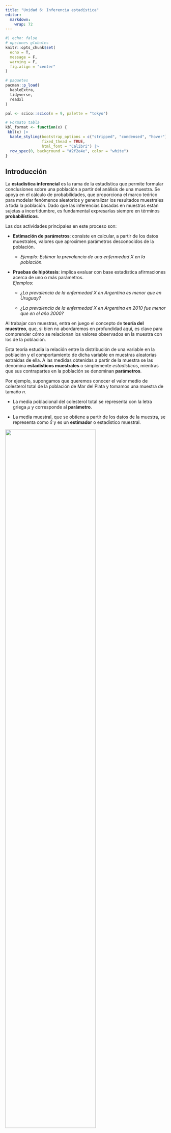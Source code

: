 ```yaml
---
title: "Unidad 6: Inferencia estadística"
editor: 
  markdown: 
    wrap: 72
---
```


```r
#| echo: false
# opciones globales
knitr::opts_chunk$set(
  echo = T,
  message = F,
  warning = F,
  fig.align = "center"
)

# paquetes
pacman::p_load(
  kableExtra,
  tidyverse,
  readxl
)

pal <- scico::scico(n = 9, palette = "tokyo")

# Formato tabla
kbl_format <- function(x) {
 kbl(x) |> 
  kable_styling(bootstrap_options = c("stripped", "condensed", "hover"),
                fixed_thead = TRUE,
                html_font = "Calibri") |>
  row_spec(0, background = "#2f2e4e", color = "white")
}
```

## Introducción

La **estadística inferencial** es la rama de la estadística que permite formular conclusiones sobre una población a partir del análisis de una muestra. Se apoya en el cálculo de probabilidades, que proporciona el marco teórico para modelar fenómenos aleatorios y generalizar los resultados muestrales a toda la población. Dado que las inferencias basadas en muestras están sujetas a incertidumbre, es fundamental expresarlas siempre en términos **probabilísticos**.

Las dos actividades principales en este proceso son:

-   **Estimación de parámetros**: consiste en calcular, a partir de los datos muestrales, valores que aproximen parámetros desconocidos de la población.

    -   *Ejemplo: Estimar la prevalencia de una enfermedad X en la población.*

-   **Pruebas de hipótesis**: implica evaluar con base estadística afirmaciones acerca de uno o más parámetros.\
    *Ejemplos:*

    -   *¿La prevalencia de la enfermedad X en Argentina es menor que en Uruguay?*

    -   *¿La prevalencia de la enfermedad X en Argentina en 2010 fue menor que en el año 2000?*

Al trabajar con muestras, entra en juego el concepto de **teoría del muestreo**, que, si bien no abordaremos en profundidad aquí, es clave para comprender cómo se relacionan los valores observados en la muestra con los de la población.

Esta teoría estudia la relación entre la distribución de una variable en la población y el comportamiento de dicha variable en muestras aleatorias extraídas de ella. A las medidas obtenidas a partir de la muestra se las denomina **estadísticos muestrales** o simplemente *estadísticos*, mientras que sus contrapartes en la población se denominan **parámetros**.

Por ejemplo, supongamos que queremos conocer el valor medio de colesterol total de la población de Mar del Plata y tomamos una muestra de tamaño $n$.

-   La media poblacional del colesterol total se representa con la letra griega $\mu$ y corresponde al **parámetro**.

-   La media muestral, que se obtiene a partir de los datos de la muestra, se representa como $\bar{x}$ y es un **estimador** o estadístico muestral. 

![](images/06/poblacion_muestra.svg){fig-align="center" width=75%}

La **distribución muestral de un estadístico** es la distribución de todos los valores posibles que ese estadístico puede tomar al calcularse en muestras aleatorias del mismo tamaño extraídas de una misma población. Este concepto es central en la inferencia estadística, ya que permite cuantificar la incertidumbre asociada a las estimaciones.

Como construir una distribución muestral puede resultar muy laborioso cuando la población es grande, y directamente imposible si es infinita, se suelen utilizar aproximaciones basadas en la toma de un gran número de muestras aleatorias del mismo tamaño.

## Intervalos de Confianza (IC)

Una forma eficaz de abordar la inferencia estadística es a través de los **intervalos de confianza (IC)**, ya que, aunque son procedimientos inferenciales, están estrechamente vinculados con la estadística descriptiva.

Supongamos que queremos estimar la **media de colesterol** de la población de Mar del Plata. Sería inviable medir el colesterol de cada habitante, por lo que optamos por tomar una muestra de, por ejemplo, 100, 200 o 300 individuos (más adelante veremos cómo determinar el tamaño adecuado de la muestra). Debemos recordar que diferentes muestras producirán en general medias diferentes. Existe, por tanto, un grado de incertidumbre asociado. Si hiciéramos una estimación puntual, obtendríamos un solo valor, pero sin información sobre su variabilidad. No sabríamos qué tan cerca o lejos está nuestra estimación ($\bar{x}$) de la verdadera media poblacional ($\mu$).

El **intervalo de confianza** proporciona un rango de valores dentro del cual se espera que se encuentre el valor verdadero del parámetro poblacional, con un cierto nivel de confianza. A diferencia de la estimación puntual que proporciona un único valor numérico, el intervalo consta de dos valores entre los cuales se supone está contenido el parámetro estimado. Entonces, el intervalo de confianza puede expresarse como:

$$ IC = estimador~puntual \pm (coeficiente~de~confiabilidad) * (error~ estandar) $$

donde:

-   **Estimador puntual**:

    -   Para la media poblacional ($\mu$), se toma la media muestral($\bar{x}$).

    -   Para una proporción de la población ($p$), se toma la proporción muestral ($\hat{p}$).

-   **Coeficiente de confiabilidad:** Se relaciona con el nivel de confianza deseado (por ejemplo, 90%, 95% o 99%), y se expresa como $1 - \alpha$, es decir la probabilidad de que el parámetro se encuentre dentro del IC. Recordemos que el nivel de significancia ($\alpha$) es la probabilidad de que el parámetro no se halle dentro del IC y es un valor generalmente pequeño (por ejemplo, 0.1, 0.05 o 0.01) expresado como probabilidad o porcentaje (por ejemplo, 10%, 5% o 1%).

-   **Error estándar (SE):** Representa la variabilidad de la distribución muestral. Por ejemplo, para la media el error estándar se calcula como la raíz cuadrada de la varianza de la distribución muestral:

    $$ 
    SE = \frac{\sigma}{\sqrt{n}} 
    $$

    Donde $\sigma$ es la desviación estándar poblacional y $n$ el tamaño de la muestra. Si se estima un IC para una proporción, el error estándar es:

    $$ 
    SE = \sqrt{\frac{\hat{p}(1 - \hat{p})}{n}} 
    $$

El proceso se fundamenta en el Teorema del Límite Central (TCL), que establece que, para muestras suficientemente grandes, la distribución de $\bar{x}$ es aproximadamente normal, con media $\mu$ y varianza $\sigma^2/n$. Así, la variable tipificada:

$$ 
Z = \frac{\bar{x}-\mu}{\sigma} 
$$

sigue una distribución normal estándar (media 0 y desviación estándar 1), lo que permite calcular probabilidades y construir el IC.

En cualquier distribución normal:

-   Entre $\mu \pm \sigma$ se encuentra el 68% de los datos.

-   Entre $\mu \pm 2\sigma$ se encuentra el 95%.

-   Entre $\mu \pm 3\sigma$ se encuentra el 99%.

El siguiente gráfico ilustra lo explicado anteriormente:

```r
#| echo: false 
# Define región crítica 
crit_n <- limitRange <- function(fun, min, max) {   
  function(x) {     
    y <- fun(x)     
    y[x < min  |  x > max] <- NA     
    return(y)   
  }}  

# Gráfico base 
g1 <- tibble(x = c(-4, 4)) |>    
  
  # plot     
  ggplot(mapping = aes(x = x)) +      
  # curva normal  
  stat_function(fun = dnorm, linewidth = .8, color = pal[1]) +      
  # Región crítica 95%   
  geom_vline(xintercept = -1.96, lty = 2) +      
  geom_vline(xintercept = 1.96, lty = 2) +      
  # Tema   
  theme_minimal() +    
  theme(axis.text.x = element_text(face = "bold",                                     size = 11,                                    
                                   angle = 60))  
## Gráfico región crítica 
g1 +   
  # Sombreado   
  stat_function(fun = crit_n(dnorm, min = -1, max = 1),     
                geom = "area",      
                fill = pal[2],     
                alpha = 0.4) +      
  
  # Región crítica 68%   
  annotate(geom = "text",            
           label = "68%",            
           x = 0, y = .2) +      
  geom_vline(xintercept = -1, lty = 2) +      
  geom_vline(xintercept = 1, lty = 2) +     
  
  # Región crítica 95%    
  annotate(geom = "text",            
           label = "95%",            
           x = 0, y = .475) +      
  
  annotate("segment", x = -1.96, xend = 1.96, y = .45,     
           arrow = arrow(type = "closed",                    
                         ends = "both",                   
                         length = unit(.1, "inches"))) +    
  
  # Región crítica 99%   
  annotate(geom = "text",            
           label = "99%",            
           x = 0, y = .55) +      
  annotate("segment", x = -2.58, xend = 2.58, y = .525,      
           arrow = arrow(type = "closed",                   
                         ends = "both",                   
                         length = unit(.1, "inches"))) +
  
  geom_vline(xintercept = -2.58, lty = 2) +     
  geom_vline(xintercept = 2.58, lty = 2) +      
  
  # Etiquetas   
  scale_x_continuous(breaks = c(-Inf, -2.58, -1.96, -1,                                  0, 1, 1.96, 2.58, Inf),                     
                     labels = c("",                                 
                                expression(mu - 2.58 * sigma),  
                                expression(mu - 1.96 * sigma),  
                                expression(mu - sigma),           
                                expression(mu),           
                                expression(mu + sigma),       
                                expression(mu + 1.96 * sigma),                                 
                                expression(mu + 2.58 * sigma),  
                                "")) +     
  # Títulos   
  labs(x = "", y = "")
```

Sabemos que, independientemente de la localización de los valores, aproximadamente el **95%** de los valores posibles de $\bar{x}$ en la distribución muestral estarán a menos de dos desviaciones estándar de la media $\mu$. Es decir, el intervalo $\mu \pm 2\sigma$ contendrá el **95%** de los valores posibles de $\bar{x}$.

Supongamos que formamos intervalos a partir de todos los posibles valores de $\bar{x}$, calculados a partir de todas las muestras posibles de tamaño $n$ tomadas de la población de interés. Esto generará una gran cantidad de intervalos de la forma $\mu \pm  2\sigma$, todos con la misma amplitud, centrados en torno a una $\mu$ desconocida.

Aproximadamente el **95%** de estos intervalos tendrán sus centros dentro del intervalo $\mu \pm  2\sigma$. Cada uno de estos intervalos, que se encuentran dentro de $\mu \pm  2\sigma$, puede contener el valor verdadero de $\mu$.

```r
#| echo: false
# Gráfico
g1 + 
  # Región crítica 95% 
  annotate(geom = "text",            
           label = "(1 - alpha) == 0.95",           
           parse = T,            
           x = 0, y = .2) + 
  
  # x1   
  geom_vline(xintercept = 1, 
             lty = 3, 
             color = pal[2]) +     
  
  # x3   
  geom_vline(xintercept = 1.25, 
             lty = 3, 
             color = pal[3]) +      
  
  # x5   
  geom_vline(xintercept = 1.75, 
             lty = 3, 
             color = pal[4]) +      
  
  # mu   
  geom_vline(xintercept = 0, 
             lty = 2) + 
  
  # x2   
  geom_vline(xintercept = -1.5, 
             lty = 3, 
             color = pal[5]) +      
  
  # x4   
  geom_vline(xintercept = -1.25, 
             lty = 3, 
             color = pal[6]) + 
  
  # Anotaciones texto   
  annotate("segment", x = -1.96, xend = 0, y = .05,
           arrow = arrow(type = "closed", 
                         ends = "both",   
                         length = unit(.1, "inches"))) +    
  
  annotate(geom = "text",            
           label = expression(2*sigma*bar(x)),  
           x = -1, y = .075) +         
  
  annotate("segment", x = 1.96, xend = 0, y = .05,     
           arrow = arrow(type = "closed",                    
                         ends = "both",                   
                         length = unit(.1, "inches"))) +    
  
  annotate(geom = "text",            
           label = expression(2*sigma*bar(x)),            
           x = 1, y = .075) +       
  
  # Etiquetas   
  scale_x_continuous(breaks = c(-Inf, -1.96, -1.5, -1.25, 0, 
                                1, 1.25, 1.75, 1.96, Inf),   
                     labels = c("",
                                expression(alpha/2),  
                                expression(bar(x)[2]),  
                                expression(bar(x)[4]),  
                                expression(mu),  
                                expression(bar(x)[1]),
                                expression(bar(x)[3]),  
                                expression(bar(x)[5]),
                                expression(alpha/2), 
                                "")) +      
  
  # Títulos   
  labs(x = expression(bar(x)), y = "")
```

Finalmente, y basándonos en las propiedades de la distribución Normal, se puede deducir la expresión del IC:

$$ 
P(Z_{\alpha/2} < Z_{1-\alpha/2)} = 1 - \alpha 
$$ Reemplazando $Z$:

$$ 
P(Z_{\alpha/2} < \frac{\bar{x} - \mu}{\frac{\sigma}{\sqrt{n}}} < Z_{(1-\alpha/2)}) = 1-\alpha   
$$

Reordenando, la expresión del IC para la media queda:

$$ 
\bar{x} - Z_{\alpha/2}\sqrt{\frac{\sigma^2}{n}} < \mu < \bar{x} + Z_{\alpha/2}\frac{\sigma^2}{n}   
$$

### ¿Cómo se interpreta un IC?

Si hubiésemos tomado múltiples muestras del mismo tamaño de la población, en al menos $100 * (1 − \alpha)\%$ de las ocasiones el intervalo calculado contendría el parámetro poblacional real. Es decir, un IC al 95% implica que, a largo plazo, el 95% de los intervalos obtenidos a partir de muestras repetidas incluirán el valor verdadero del parámetro.

El producto del coeficiente de confiabilidad y el error estándar se denomina **precisión de la estimación** y es el componente responsable de la amplitud del IC. Recordemos que la fórmula general para construir un intervalo de confianza era:

$$ IC = estimador~puntual \pm (coeficiente~de~confiabilidad) * (error~ estandar) $$

Para el caso de la media:

-   **Aumento de la confiabilidad:** Si se incrementa el nivel de confianza, el coeficiente (por ejemplo, pasando de 1.96 a un valor mayor) aumenta, lo que a su vez incrementa la amplitud del IC.

-   **Reducción del error estándar:** Si se fija la confiabilidad (por ejemplo, al 95%), para disminuir la amplitud del IC es necesario reducir el error estándar. Dado que el error estándar de la media es:

    $$ SE = \frac{\sigma}{\sqrt{n}} $$

    y considerando que $\sigma$ es constante, la única forma de disminuir el error estándar es aumentando el tamaño muestral ($n$).

Surge entonces la pregunta: **¿qué tan grande debe ser** $n$?\
La respuesta dependerá de $\sigma$, del nivel de significación ($\alpha$) y de la amplitud deseada para el IC. La relación es:

$$ Amplitud = Z \frac{\sigma}{\sqrt{n}} \Longrightarrow n = \frac{Z^2\sigma^2}{Amplitud^2} \quad (Z = 1.96~si~\alpha = 0.05) $$

(En la práctica, $\sigma$ generalmente no se conoce, así que se usa su estimación muestral).

La expresión del error estándar varía según el parámetro a estimar. Hemos visto el caso de la media; si lo que se desea es calcular un IC para una proporción, recordemos que, para muestras grandes, la distribución de las proporciones de la muestra es aproximadamente normal de acuerdo con el TCL. En este caso:

-   La media de la distribución es la proporción real $p$

-   La varianza es $p(1-p)/n$, lo que nos lleva a que el error estándar es:

$$ 
SE = \sqrt{\frac{\hat{p}(1-\hat{p})}{n}}      
$$

y el IC para la proporción se expresa como:

$$ \hat{p} - Z_{1-\alpha/2}\sqrt{\frac{\hat{p}(1-\hat{p})}{n}} < p < \hat{p} + Z_{1-\alpha/2}\sqrt{\frac{\hat{p}(1-\hat{p})}{n}}  $$

Dado que un intervalo de confianza implica una declaración probabilística, su cálculo se fundamenta en las distribuciones muestrales de los estimadores y en el correspondiente error estándar. Aunque las fórmulas pueden parecer complejas, los paquetes estadísticos (como R) realizan estos cálculos automáticamente. Lo fundamental es comprender en qué depende la amplitud del IC (nivel de confianza, error estándar y tamaño muestral) y cómo cada uno de estos componentes influye en la precisión de la estimación.

Para profundizar y visualizar simulaciones sobre estos conceptos, pueden explorar recursos interactivos como:

➡️ [**Viendo la teoría: Una introducción visual a probabilidad y estadística**](https://seeing-theory.brown.edu/frequentist-inference/es.html#section2)


## Normalidad y homocedasticidad

Las características fundamentales a la hora de decidir si utilizaremos métodos paramétricos o no paramétricos para la inferencia estadística, es que los datos se ajusten a una distribución normal y conocer si tienen una dispersión homogénea o heterogénea. 

## Normalidad

Determinar que una distribución es aproximadamente normal nos permite decidirnos por test de comparaciones paramétricos.

Existen tres enfoques que debemos analizar simultáneamente:

-   Métodos gráficos
-   Métodos analíticos
-   Pruebas de bondad de ajuste

### Métodos gráficos

El gráfico por excelencia para evaluar normalidad es el Q-Q Plot que consiste en comparar los cuantiles de la distribución observada con los cuantiles teóricos de una distribución normal con la misma media y desviación estándar que los datos.

Cuanto más se aproximen los datos a una normal, más alineados están los puntos entorno a la recta.

En el lenguaje R hay varios paquetes que tienen funciones para construirlos:

```r
library(dlookr)
library(ggpubr)
library(moments)
library(nortest)
library(car)
library(tidyverse)
```

Cargamos datos de ejemplo:

```r
datos <- read_csv2("datos/datos_normalidad.csv")
```

Evaluación gráfica de normalidad usando la función `plot_normality()` del paquete `dlookr`:

```r
datos |> 
  plot_normality(peso) 
```

A simple vista observamos que los puntos de la variable `peso` *se ajustan bastante bien a la recta*.

También podemos generar el qqplot usando las funciones `geom_qq_line()` y `geom_qq()` de `ggplot2`:

```r
datos |> 
  ggplot(mapping = aes(sample = peso)) +
  geom_qq_line() +
  geom_qq() +
  theme_minimal()
```

La función `ggqqplot()` del paquete `ggpubr` [@ggpubr] nos permite agregar intervalos de confianza (zona gris alrededor de la recta) que nos orienta mejor sobre "donde caen" los puntos de la variable analizada:

```r
datos$peso |> 
  ggqqplot()
```

Un ejemplo donde la variable parece no cumplir con el supuesto de normalidad en estos datos de prueba es `edad`:

```r
datos$edad |> 
  ggqqplot()
```

### Métodos analíticos

#### Medidas de forma

Existen dos medidas de forma útiles que podemos calcular mediante funciones de R.

-   La curtosis (kurtosis)
-   La asimetría (skewness)

La curtosis mide el grado de agudeza o achatamiento de una distribución con relación a la distribución normal.

-   \< 0 Distribución platicúrtica (apuntamiento negativo): baja concentración de valores
-   \> 0 Distribución leptocúrtica (apuntamiento positivo): gran concentración de valores
-   = 0 Distribución mesocúrtica (apuntamiento normal): concentración como en la distribución normal.

El paquete `moments` [@moments] posee algunas funciones interesantes para analizar medidas de forma, como el estimador de Pearson para curtosis:

```r
datos |> 
  summarise(kurtosis_edad = kurtosis(edad, na.rm = T),
            kurtosis_peso = kurtosis(peso, na.rm = T))
```

En los dos casos estamos frente a una *distribución leptocúrtica* pero de magnitudes bien diferentes. Muy alta en el caso de la variable `edad` (8,0) y mucho menor para la variable `peso` (2,7).

El índice de asimetría es un indicador que permite establecer el *grado de asimetría* que presenta una distribución. Los valores menores que 0 indican distribución asimétrica negativa; los mayores a 0: distribución asimetrica positiva y cuando sea 0, o muy próximo a 0, distribución simétrica:

```r
datos |>  
  summarise(asimetria_edad = skewness(edad, na.rm = T),
            asimetria_peso = skewness(peso, na.rm = T))
```

Los valores obtenidos con la función `skewness()` del paquete `moments` nos informan que la distribución de la edad tienen una asimetría positiva (2,2) y que los valores de peso se distribuyen bastante simétricos (0,1).

Estas características de las distribuciones también se pueden ver mediante histogramas o gráficos de densidad:

```r
datos  |>  
  plot_normality(edad, col = "forestgreen") 

datos |> 
  plot_normality(peso, col = "royalblue") 
```

Los histogramas que se acerquen a la clásica "campana de Gauss" tendrán curtosis y asimetrías alrededor del valor cero.

### Pruebas de bondad de ajuste

Una prueba de bondad de ajuste permite testear la hipótesis de que una variable aleatoria sigue cierta distribución de probabilidad y se utiliza en situaciones donde se requiere comparar una distribución observada con una teórica o hipotética.

El mecanismo es idéntico a cualquier test de hipótesis salvo que aquí esperamos no descartar la hipótesis nula de igualdad, por lo que obtener valores *p* de probabilidad mayores a 0,05 es signo de que la distribución de la variable analizada se ajusta.

A continuación, presentaremos los test de hipótesis más utilizados para analizar normalidad.

#### Test de Shapiro-Wilk

Lleva el nombre de sus [autores](https://es.wikipedia.org/wiki/Test_de_Shapiro%E2%80%93Wilk) (Samuel Shapiro y Martin Wilk) y es usado preferentemente para muestras de hasta 50 observaciones.

La función se encuentra desarrollada en el paquete `stats` y se llama `shapiro.test()`:

```r
shapiro.test(datos$edad)

shapiro.test(datos$peso)
```

**Interpretación**: Siendo la hipótesis nula que la población está distribuida normalmente, si el p-valor es menor a $\alpha$ (nivel de significancia, convencionalmente un 0,05) entonces la hipótesis nula es rechazada (se concluye que los datos no provienen de una distribución normal). Si el p-valor es mayor a $\alpha$, se concluye que no se puede rechazar dicha hipótesis.

En función de esta interpretación (que es común a todos los test de hipótesis de normalidad), podemos decir que la distribución de la variable **edad** *no se ajusta a la normal* y no podemos rechazar que la distribución de la variable **peso** se ajuste.

#### Test de Kolmogorov-Smirnov

El test de [**Kolmogorov-Smirnov**](https://es.wikipedia.org/wiki/Prueba_de_Kolmogorov-Smirnov) permite estudiar si una muestra procede de una población con una determinada distribución que no está limitado únicamente a la distribución normal.

El test asume que se conoce la media y varianza poblacional, lo que en la mayoría de los casos no es posible. Para resolver este problema, se realizó una modificación conocida como test Lilliefors.

#### Test de Lilliefors

El test de [**Lilliefors**](https://es.wikipedia.org/wiki/Prueba_de_Lilliefors) asume que la media y varianza son desconocidas y está especialmente desarrollado para contrastar la normalidad.

Es la alternativa al test de Shapiro-Wilk cuando el número de observaciones es mayor de 50.

La función `lillie.test()` del paquete `nortest` [@nortest] permite aplicarlo:

```r
lillie.test(datos$edad)

lillie.test(datos$peso)
```

Los resultados son coincidentes con los obtenidos anteriormente.

#### Test de D'agostino

Esta prueba se basa en las transformaciones de la curtosis y la asimetría de la muestra, y solo tiene poder frente a las alternativas de que la distribución sea sesgada.

El paquete `moments` la tiene implementada en `agostino.test()`:

```r
agostino.test(datos$edad)

agostino.test(datos$peso)
```

Los resultados coinciden con la observación de asimetría que efectuamos con los métodos analíticos, confirmando que la variable `edad` *no se ajusta* a una curva simétrica y la variable `peso` si lo hace.

Cuando estos test se emplean con la finalidad de verificar las condiciones de métodos paramétricos es importante tener en cuenta que, al tratarse de valores probabilidad, cuanto mayor sea el tamaño de la muestra más poder estadístico tienen y más fácil es encontrar evidencias en contra de la hipótesis nula de normalidad.

Por otra parte, cuanto mayor sea el tamaño de la muestra, menos sensibles son los métodos paramétricos a la falta de normalidad. Por esta razón, es importante no basar las conclusiones únicamente en los resultados de los test, sino también considerar los otros métodos (gráfico y analítico) y no olvidar el tamaño de la muestra.

## Homocedasticidad

La homogeneidad de varianzas es un supuesto que considera constante la varianza en los distintos grupos que queremos comparar.

Esta homogeneidad es condición necesaria antes de aplicar algunos test de hipótesis de comparaciones o bien para aplicar correcciones mediante los argumentos de las funciones de R.

Existen diferentes test de bondad de ajuste que permiten evaluar la distribución de la varianza. Todos ellos consideran como $H_0$ que la varianza es igual entre los grupos y como $H_1$ que no lo es.

La diferencia entre ellos es el estadístico de centralidad que utilizan:

-   Media de la varianza: son los más potentes pero se aplican en distribuciones que se aproximan a la normal.

-   Mediana de la varianza: son menos potentes pero consiguen mejores resultados en distribuciones asimétricas.

### F-test

Este test es un contraste de la razón de varianzas, mediante el estadístico F que sigue una distribución F-Snedecor.

Se utiliza cuando las distribuciones se aproximan a la "normal" y en R base se la encuentra en la función `var.test()` que permite utilizar la sintaxis de fórmula:

```r
#| eval: false
variable_cuantitativa ~ variable_categórica_grupos
```

Por ejemplo:

```r
var.test(formula = peso ~ sexo, data = datos)
```

Comparamos las varianzas de la variable peso entre el grupo de mujeres y hombres. El valor $p$ del test indica que no podemos descartar la igualdad de varianzas entre los grupos ($H_0$) o lo que es lo mismo el test no encuentra diferencias significativas entre las varianzas de los dos grupos.

### Test de Bartlett

Este test se puede utilizar como alternativa al F-test, sobre todo porque nos permite aplicarlo cuando tenemos más de 2 grupos de comparación. Al igual que el anterior es sensible a las desviaciones de la normalidad.

La función en R `base` es `bartlett.test()` y también se pueden usar argumentos tipo fórmula:

```r
bartlett.test(formula = peso ~ sexo, data = datos)
```

El resultado es coincidente con el mostrado por `var.test()`. No se encuentran diferencias significativas entres las varianzas de los pesos en los dos grupos (Mujer - Varon)

### Test de Levene

El test de Levene sirve para comparar la varianza de 2 o más grupos pero además permite elegir distintos estadísticos de tendencia central. Por lo tanto, la podemos adaptar a distribuciones alejadas de la normalidad seleccionando por ejemplo la mediana.

La función `leveneTest()` se encuentra disponible en el paquete `car`. La vemos aplicada sobre `peso` para los diferentes grupos de `sexo` y utilizando la **media** como estadístico de centralidad, dado que la distribución de `peso` se aproxima a la normal.

```r
leveneTest(y = peso ~ sexo, data = datos, center = "mean")
```

La conclusión es la misma que la encontrada anteriormente.

Ahora vamos aplicarla sobre la variable `edad`, de la que habíamos descartado "normalidad". Lo hacemos usando el argumento `center` con `"mean"` (media) y con `"median"` (mediana).

```r
leveneTest(y = edad ~ sexo, data = datos, center = "mean")

leveneTest(y = edad ~ sexo, data = datos, center = "median")
```

Los resultados son diferentes. Mientras con el centrado en la media nos da un *p* valor significativo menor a 0,05 con el centrado en la mediana no nos permite descartar homocedasticidad.

Observamos aquí las distorsiones sobre la media y las formas paramétricas que devienen de distribuciones asimétricas y alejadas de la curva normal. El código correcto para este caso (variable `edad`) es usar el centrado en la mediana (`center = "median"`).


## Test de hipótesis

Aunque los estudios de corte transversal no se diseñan originalmente con grupos de comparación, en aquellos de carácter más analítico es frecuente establecer comparaciones. Por ejemplo, pueden surgir preguntas como:

> *¿La prevalencia de la enfermedad es mayor en mujeres, en determinados grupos etarios o en una provincia específica?*

Con esto en mente, revisaremos las herramientas que permiten comparar grupos mediante test o contrastes de hipótesis. El propósito de estos test es ofrecer al investigador una herramienta para tomar decisiones sobre la población a partir de la información obtenida en una muestra.

Antes de adentrarnos en la parte estadística, es importante distinguir entre dos tipos de hipótesis:

-   **Hipótesis de investigación:** Es la conjetura o suposición que motiva la investigación.

-   **Hipótesis estadística:** Es aquella que puede ser evaluada mediante técnicas estadísticas apropiadas.

En este texto nos centraremos en aclarar aspectos relativos a las hipótesis estadísticas, asumiendo que las hipótesis de investigación ya han sido discutidas previamente por los investigadores. Describiremos brevemente el razonamiento subyacente a estos test.

Los contrastes de hipótesis parten de una **hipótesis nula**, la cual afirma que los dos grupos comparados son iguales o, en otras palabras, que las diferencias observadas se deben únicamente al azar. Como ya se ha mencionado, la variabilidad intrínseca de cualquier muestra impide que la diferencia entre grupos sea exactamente cero.

El método estadístico nos permite cuantificar la diferencia entre grupos asumiendo que, si repitiésemos el experimento infinitas veces obtenemos todas las posibles muestras del tamaño indicado a partir de nuestras poblaciones (*distribución muestral*), las diferencias entre grupos "iguales" se distribuirían conforme a una curva teórica. Basándonos en las propiedades de esta distribución, podemos determinar un valor límite que comprende, por ejemplo, el 95% o el 99% de las diferencias esperadas. Si la diferencia observada entre las muestras supera este valor límite, se considera excesiva para ser atribuible al azar y, por tanto, se rechaza la hipótesis nula. Por el contrario, si la diferencia cae dentro del área del 95%, se concluye que la diferencia encontrada podría atribuirse al azar, y no habría evidencia que nos permita rechazar la hipótesis nula. En estos casos decimos que los grupos "no son diferentes" pero no "son iguales", ya que la variabilidad inherente impide probar una igualdad exacta.

Los contrastes de hipótesis se realizan generalmente bajo las siguientes condiciones:

-   Se asume a priori que la ley de distribución de la población es conocida.

-   Se extrae una muestra aleatoria de dicha población.

El conjunto de estas técnicas de inferencia se denomina **técnicas paramétricas**. Sin embargo, existen otros métodos, denominados **técnicas no paramétricas** o contrastes de distribuciones libres, que no requieren estimar parámetros ni suponer una ley de probabilidad específica para la población. Algunos de estos métodos serán desarrollados más adelante en este módulo.

Es importante señalar que los contrastes de hipótesis se utilizan no solo en estudios transversales, sino con mayor frecuencia en diseños en los que *a priori* existen grupos de comparación, como en estudios de casos y controles, cohortes, ensayos clínicos, entre otros. Desarrollaremos aquí la teoría que los sustenta y los utilizaremos a lo largo de todo el curso.

### Estructura del test de hipótesis

Los componentes básicos de cualquier test de contraste de hipótesis son:

-   **Hipótesis nula** ($H_0$): Afirma que no existe diferencia entre los grupos que se comparan, es decir, que las variaciones observadas se deben únicamente al azar.

-   **Hipótesis alternativa** ($H_1$): Es la conjetura o suposición que plantea el investigador, estableciendo que sí existe una diferencia entre los grupos. Generalmente es complementaria de la $H_0$.

-   **Estadístico de prueba**: Es el valor calculado a partir de los datos muestrales que se utiliza para tomar la decisión sobre la $H_0$. Cada tipo de problema tiene un estadístico adecuado, cuya magnitud, al compararse con su distribución muestral (por ejemplo, la distribución normal estándar en el caso del estadístico $Z$), permite determinar si las diferencias observadas son atribuibles al azar.

-   **Valor crítico o Región crítica**: La región crítica se establece en función del nivel de significación ($\alpha$) y consiste en el conjunto de valores extremos del estadístico de prueba que, de ser alcanzados, llevarían a rechazar la $H_0$. Todos los posibles valores del estadístico se ubican en el eje horizontal de la gráfica de su distribución, y la región crítica delimita aquellos valores que son muy poco probables bajo la hipótesis nula.

    ```r
    #| echo: false
    ## Define región crítica
    crit_n <- limitRange <- function(fun, min, max) {
      function(x) {
        y <- fun(x)
        y[x < min  |  x > max] <- NA
        return(y)
      }}

    ## Gráfico base
    g1 <- tibble(x = c(-4, 4)) |> 
      
      ggplot(mapping = aes(x = x)) +
      
      # Curva normal
      stat_function(fun = dnorm, size = 1) +
      
      # línea mu
      geom_vline(xintercept = 0) +
      
      # Tema
      labs(x = NULL, y = NULL) +
      theme_minimal() +
      theme(axis.text.x = element_text(face = "bold", 
                                       size = 11))

    ## Gráfico región crítica
    g1 + 
      # Sombreado
      stat_function(fun = crit_n(dnorm, min = 1.645, max = Inf), 
                    geom = "area", 
                    fill = pal[2], alpha = 0.7) +
      
      # Región crítica
      annotate(geom = "text", 
               label = "zona de rechazo", x = 3, y = .1) +
      
      # Líneas región crítica
      geom_vline(xintercept = 1.645, lty = 2) +
      
      
      # Etiquetas
      scale_x_continuous(breaks = c(-Inf, 0, 1.645, Inf),
                         labels = c("", "", "valor crítico",""))
    ```

    La regla de decisión es la siguiente:

    -   Si el valor del estadístico de prueba calculado a partir de la muestra cae en la región crítica, se rechaza la $H_0$​ y se concluye que las diferencias observadas son **estadísticamente significativas**.
    -   Si el valor no cae en la región crítica, no se rechaza la $H_0$​; esto indica que las diferencias entre lo observado y lo esperado pueden explicarse por el azar. Es decir, **no son estadísticamente significativas**.

-   **Nivel de significación** ($\alpha$): Es la probabilidad de cometer un error tipo I, es decir, rechazar $H_0$ cuando es verdadera. Este valor, elegido por el investigador (comúnmente 5% o 1%), determina el límite entre la región de no rechazo y la región crítica.

-   **Valor *p***: Es una medida de qué tan probable son los resultados de la muestra, considerando que $H_0$ sea verdadera.

    -   Un valor $p$ muy pequeño indica que es muy poco probable obtener los resultados observados para el estadístico muestral si $H_0$ fuese cierta, por lo que debemos rechazarla.

    -   Esto significa que si el valor $p \leq \alpha$, es posible rechazar $H_0$; mientras que si $p > \alpha$, no es posible rechazar la hipótesis nula.

    Por ejemplo, si en un test de contraste de dos proporciones se obtiene un estadístico $Z= 3,034$ y un valor $p = 0.0024$, esto significa que la probabilidad de obtener un valor de $Z$ de 3.034 o mayor, suponiendo que $H_0$ es cierta, es del 0.24%. Dado que este valor es mucho menor que un nivel de significación del 5% (o incluso del 1%), se rechaza $H_0$ y se concluye que la diferencia observada es estadísticamente significativa. En otras palabras, si bajo un supuesto dado, la probabilidad de un suceso observado particular es excepcionalmente pequeña, concluimos que el supuesto probablemente es incorrecto (*regla del suceso infrecuente*).

### Tipos de contrastes

Los contrastes de hipótesis se clasifican según la forma de la hipótesis alternativa ($H_1$). Esta clasificación determina si la prueba es **unilateral** de cola izquierda o derecha) o **bilateral** (de dos colas). Siendo las colas de la distribución las regiones extremas limitadas por los valores críticos.

#### Test de cola izquierda

La hipótesis alternativa plantea que la media del primer grupo es significativamente **menor** que la del segundo:

$$
H_1: \mu_1 < \mu_2
$$

La región crítica se encuentra en el extremo izquierdo de la distribución. Todo el área crítica tiene un tamaño $\alpha$ con un valor crítico de $-1,645$.

```r
#| echo: false
# Test cola izquierda
tibble(x = c(-4, 4)) |> 
  
  # Plot  
  ggplot(mapping = aes(x = x)) +
  
  # Curva normal
  stat_function(fun = dnorm, linewidth = 1) +
  
  # Sombreado
  stat_function(fun = crit_n(dnorm, min = -1.645, max = Inf),
                geom = "area", 
                fill = pal[4], 
                alpha = 0.4) +
  
  stat_function(fun = crit_n(dnorm, min = -Inf, max = -1.645), 
                geom = "area", 
                fill = pal[2], 
                alpha = 0.7) +
  
  # Región crítica
  annotate(geom = "text", 
           label = "Rechazo H0\n α = 0,05",
           x = -3, 
           y = .1) +
  
  # Líneas región crítica
  geom_vline(xintercept = -1.645, lty = 2) +
  
  scale_x_continuous(breaks = c(-Inf, -1.645, 0, Inf)) +
  
  # Títulos
  labs(x = "Z-score", y = "") +
  
  # Tema
  theme_minimal() + 
  
  theme(axis.text = element_text(face = "bold", size = 12))
```

#### Test de cola derecha

La hipótesis alternativa establece que la media del primer grupo es significativamente **mayor** que la del segundo:

$$ H_1: \mu_1 > \mu_2 $$

La región crítica se concentra en el extremo derecho de la distribución y toda el área crítica tiene un tamaño $\alpha$ con un valor crítico de $1,645$.

```r
#| echo: false
# Test cola derecha
tibble(x = c(-4, 4)) |> 
  
  # Plot  
  ggplot(mapping = aes(x = x)) +
  
  # Curva normal
  stat_function(fun = dnorm, linewidth = 1) +
  
  # Sombreado
  stat_function(fun = crit_n(dnorm, min = -Inf, max = 1.645),
            geom = "area", 
            fill = pal[4], 
            alpha = 0.4) +
  
  stat_function(fun = crit_n(dnorm, min = 1.645, max = Inf), 
            geom = "area", 
            fill = pal[2], 
            alpha = 0.7) +
  
  # Región crítica
  annotate(geom = "text", 
           label = "Rechazo H0\n α = 0,05",
           x = 3, 
           y = .1) +
  
  # Líneas región crítica
  geom_vline(xintercept = 1.645, lty = 2) +
  
  scale_x_continuous(breaks = c(-Inf, 1.645, 0, Inf)) +
  
  # Títulos
  labs(x = "Z-score", 
   y = "") +
  
  # Tema
  theme_minimal() + 
  
  theme(axis.text = element_text(face = "bold", size = 12))
```

#### Pruebas bilaterales

La hipótesis alternativa afirma que existen diferencias entre los grupos, **sin especificar la dirección**:

$$
H_1: \mu_1 \neq \mu_2
$$

La región crítica se divide entre ambos extremos de la distribución, con valores críticos de $\pm 1,96$. El nivel de significación total ($\alpha$) se reparte en partes iguales entre las dos colas ($\alpha/2$ en cada una), lo que implica un 2,5% de probabilidad en cada cola si $H_0$ es verdadera.

```r
#| echo: false
# Test 2 colas
tibble(x = c(-4, 4)) |> 
  
  # Plot  
  ggplot(mapping = aes(x = x)) +
  
  # Curva normal
  stat_function(fun = dnorm, 
                linewidth = 1) +
  
  # Sombreado centro
  stat_function(fun = crit_n(dnorm, min = -1.96, max = 1.96),
                geom = "area", 
                fill = pal[4], 
                alpha = 0.4) +
  
  # Sombreado región crítica
  stat_function(fun = crit_n(dnorm, min = -Inf, max = -1.96), 
                geom = "area", 
                fill = pal[2], 
                alpha = 0.7) +
  
  stat_function(fun = crit_n(dnorm, min = 1.96, max = Inf), 
                geom = "area", 
                fill = pal[2], 
                alpha = 0.7) +
  
  # Texto región crítica
  annotate(geom = "text", 
           label = "Rechazo H0\n α = 0,025",
           x = -3, 
           y = .1) +
  
  annotate(geom = "text",
           label = "Rechazo H0\n α = 0,025",
           x = 3, 
           y = .1) +
  
  # Líneas región crítica
  geom_vline(xintercept = -1.96, lty = 2) +
  
  geom_vline(xintercept = 1.96, lty = 2) +
  
  scale_x_continuous(breaks = c(-Inf, -1.96, 0, 1.96, Inf)) +
  
  # Títulos
  labs(x = "Z-score", 
       y = ""
       ) +
  
  theme_minimal() + 
  theme(axis.text = element_text(face = "bold", size = 12))
```

### Errores

Al utilizar el razonamiento de los contrastes de hipótesis, existen dos tipos principales de errores que podemos cometer:

-   **Error tipo I** ($\alpha$): Ocurre cuando el investigador rechaza la hipótesis nula ($H_0$) siendo esta verdadera en la población y se concluye erróneamente que existe una diferencia cuando en realidad no la hay. Se suele eligir un valor pequeño de $\alpha$ (0.01, 0.05 y 0.10) para hacer que la probabilidad de rechazo de $H_0$ sea pequeña.

-   **Error tipo II (**$\beta$): Ocurre cuando el investigador no rechaza la $H_0$ siendo esta falsa en la población, es decir, se falla en detectar una diferencia real. Generalmente $\beta$ es mayor que $\alpha$, pero su valor real se desconoce en la práctica.

Es importante notar que, una vez que se realiza el procedimiento de prueba, no es posible saber con certeza si se ha cometido alguno de estos errores, ya que se desconoce el verdadero estado de la realidad. Sin embargo, al fijar un $\alpha$ pequeño, se busca asegurar que, en caso de rechazar la $H_0$, la probabilidad de haber cometido un error Tipo I sea baja.

En resumen, al interpretar los resultados de un test de hipótesis:

-   **Si se rechaza la** $H_0$: se asume que la probabilidad de haber cometido un error Tipo I es baja (debido al valor pequeño de $\alpha$).

-   **Si no se rechaza la** $H_0$: se desconoce el riesgo real de un error Tipo II, pero es importante tener en cuenta que, en muchas situaciones, este riesgo es mayor que el de un error Tipo I.

La tabla que se presenta a continuación resume las posibles situaciones a las que nos enfrentamos con los test de hipótesis:

```r
#| echo: false
# Datos
tibble(
  " " = c("H0 es cierta",
         "H0 es falsa"),
  "No rechazar H0" = c("Correcto (1-α)",
                       "Error tipo II (β)"),
  "Rechazar H0" = c("Error tipo I (α)",
                    "Correcto (1-β)")
) |> 
  
  # Tabla
  kbl_format() |> 
  column_spec(1, background = "#2f2e4e", color = "white", bold = TRUE)
```

Para quienes están familiarizados con el ámbito del diagnóstico, existe una clara analogía entre los falsos positivos y falsos negativos en las pruebas diagnósticas y, respectivamente, el error Tipo I y el error Tipo II en los contrastes de hipótesis.

Hemos discutido el significado de $\alpha$ (error Tipo I); ahora veamos qué implica $\beta$. Recordemos que el error Tipo II es análogo a los falsos negativos de las pruebas diagnósticas: es la probabilidad de no detectar una diferencia cuando, en realidad, ésta existe. En otras palabras, $\beta$ es la probabilidad de no rechazar la hipótesis nula ($H_0$​) siendo esta falsa.

A diferencia de $\alpha$ que se fija en un único valor y es determinado por el investigador, $\beta$ varía según el valor real del parámetro en estudio. Por ejemplo, si consideramos la hipótesis nula $H_0: \mu_1 - \mu_2 = 0$, habrá un valor de $\beta$ para cada posible diferencia entre $\mu_1$​ y $\mu_2$ cuando el valor real no sea cero. La probabilidad de detectar correctamente una diferencia real - es decir, de obtener un resultado estadísticamente significativo cuando la diferencia existe- se denomina **potencia estadística** y se expresa como $1-\beta$.

Los contrastes de hipótesis no son exclusivos de los estudios transversales; por el contrario, su uso es más común en estudios analíticos que involucran grupos de comparación, tales como estudios de casos y controles, cohortes o ensayos clínicos. Por ejemplo, en un ensayo clínico que evalúa dos tratamientos, la potencia estadística refleja la capacidad del estudio para identificar un efecto real del tratamiento.

Es deseable que la potencia del estudio sea lo mayor posible, ya que esto incrementa la probabilidad de detectar diferencias verdaderas. Sin embargo, no es posible minimizar ambos errores simultáneamente ya que al disminuir $\alpha$ (es decir, al ser más exigentes para rechazar la $H_0$​), $\beta$ tiende a aumentar, y viceversa. En los contrastes, la hipótesis privilegiada es $H_0$ que solo será rechazada cuando la evidencia de su falsedad supere el umbral del $1-\alpha$. Esto significa que, a menos que la evidencia en contra de $H_0$ sea muy significativa, se opta por no rechazarla. Lo ideal a la hora de definir un test es encontrar un compromiso entre $\beta$ y $\alpha$.

```r
#| echo: false
tibble(x = c(-6, 6)) |> 
  
  ggplot(mapping = aes(x = x)) +
  
  # Curva normal H0
  stat_function(fun = dnorm, 
                size = 1, aes(color = "H0")) +
  
  # Curva normal H1
  stat_function(fun = dnorm, args = list(mean = 2, sd = 1),
                size = 1, aes(color = "H1")) +
  
  # Línea vertical
  geom_vline(xintercept = 1, lty = 2) +
  
  # Anotación de alfa
  annotate("text", 
           x = 3, 
           y = 0.05, 
           label = "paste('Riesgo ', alpha)", 
           parse = T) +
  
  annotate(geom = "segment",
            arrow = arrow(type = "closed",
                          length = unit(.1, "inches")),
           x = 3, xend = 2,
           y = 0.045, yend = 0.01) +
 
  # Anotación de beta
  annotate(geom = "text",
           x = -1, y = 0.05,
           label = "paste('Riesgo ', beta)",
           parse = T) +
  
   annotate(geom = "segment",
            arrow = arrow(type = "closed",
                          length = unit(.1, "inches")),
           x = -1, xend = 0,
           y = 0.045, yend = 0.01) +
  
  # Etiquetas
  annotate(geom = "text",
           x = 5, y = 0.3,
           label = "Test de una sola cola: \n B > A \n (Z = 1.645)") +
  
  # Breaks eje X
  scale_x_continuous(breaks = c(-Inf, 0, 2, Inf),
                     labels = c("", 
                                expression(1 - alpha),
                                expression(1 - beta),
                                "")) +
  # Colores
  scico::scale_color_scico_d(palette = "tokyo", end = .75) +
  
  # Tema
  labs(x = NULL, y = NULL) +
  theme_minimal() +
  theme(axis.text.x = element_text(face = "bold", size = 11),
        legend.title = element_blank())
```

Mientras que para tests bilaterales:

```r
#| echo: false
tibble(x = c(-7, 7)) |> 
  
  ggplot(mapping = aes(x = x)) +
  
  # Curva normal H0
  stat_function(fun = dnorm, 
                size = 1, aes(color = "H0")) +
  
  # Curva normal H1
  stat_function(fun = dnorm, args = list(mean = 3, sd = 1),
                size = 1, aes(color = "H1")) +
  
  stat_function(fun = dnorm, args = list(mean = -3, sd = 1),
                size = 1, aes(color = "H1")) +
  
  # Área de superposición entre H0 y H1 (media = 3)
  stat_function(
    fun = function(x) {
      pmin(dnorm(x), dnorm(x, mean = 3, sd = 1))
    },
    geom = "area",
    fill = pal[7], alpha = 0.5) +
  
  # Área de superposición entre H0 y H1 (media = -3)
  stat_function(
    fun = function(x) {
      pmin(dnorm(x), dnorm(x, mean = -3, sd = 1))
    },
    geom = "area",
    fill = pal[7], alpha = 0.5) +
  
  # Líneas verticales
  geom_vline(xintercept = -2.5, lty = 2) +
  
  geom_vline(xintercept = 2.5, lty = 2) +
  
  # Anotación de beta izq
  annotate(geom = "text",
           x = -4, y = 0.05,
           label = "paste('Riesgo ', beta)",
           parse = T) +

   annotate(geom = "segment",
            arrow = arrow(type = "closed",
                          length = unit(.1, "inches")),
           x = -3, xend = -1,
           y = 0.045, yend = 0.01) +
  
  # Anotación de beta der
  annotate(geom = "text",
           x = 4, y = 0.05,
           label = "paste('Riesgo ', beta)",
           parse = T) +

   annotate(geom = "segment",
            arrow = arrow(type = "closed",
                          length = unit(.1, "inches")),
           x = 3, xend = 1,
           y = 0.045, yend = 0.01) +
  
  # Anotación de alfa izq
  annotate(geom = "text",
           x = -4, y = 0.025,
           label = "paste('Riesgo ', alpha)",
           parse = T) +

   annotate(geom = "segment",
            arrow = arrow(type = "closed",
                          length = unit(.1, "inches")),
           x = -3.5, xend = -2.75,
           y = 0.02, yend = 0.01) +
  
  # Anotación de alfa der
  annotate(geom = "text",
           x = 4, y = 0.025,
           label = "paste('Riesgo ', alpha)",
           parse = T) +

   annotate(geom = "segment",
            arrow = arrow(type = "closed",
                          length = unit(.1, "inches")),
           x = 3.5, xend = 2.75,
           y = 0.02, yend = 0.01) +

  # Etiquetas
  annotate(geom = "text",
           x = 5, y = 0.3,
           label = "B > A \n (Z = 1.96)") +
  
  annotate(geom = "text",
           x = -5, y = 0.3,
           label = "B < A \n (Z = -1.96)") +

  # Breaks eje X
  scale_x_continuous(breaks = c(-Inf, -3, 3, Inf),
                     labels = c("",
                                expression(alpha/2 == 0.025),
                                expression(alpha/2 == 0.025),
                                "")) +
  # Colores
  scico::scale_color_scico_d(palette = "tokyo", end = .75) +
  
  # Tema
  labs(x = NULL, y = NULL) +
  theme_minimal() +
  theme(axis.text.x = element_text(face = "bold", size = 11),
        legend.title = element_blank())
```

Finalmente, podemos decir que la potencia estadística ofrece un segundo mecanismo de seguridad en un contraste de hipótesis. Es como contar con una protección adicional en la toma de decisiones: si solo dispusiéramos del nivel de significación ($\alpha$), tendríamos menos garantías. Al incorporar la potencia ($1-\beta$) agregamos un segundo control. Por ello, en un contraste no basta con tener un valor *p* pequeño; también se necesita una potencia alta, que en la práctica suele fijarse en un 80% (es decir, $1 - \beta = 0.8$).\
Por otro lado, cuando existe una diferencia real —o un efecto real de una terapia, o una verdadera diferencia entre dos fármacos—, la **magnitud** de ese efecto influye en la facilidad para detectarlo. Los efectos grandes son más fáciles de identificar que los pequeños. Para estimar la potencia de una prueba, debemos especificar el **efecto mínimo** que valga la pena identificar.

La potencia de un test estadístico depende de tres factores que actúan de manera interrelacionada:

-   El **riesgo de error** que se tolerará al rechazar la hipótesis de ausencia de efecto o diferencia ($\alpha$).

-   La **dimensión de la diferencia** que se desea identificar en relación con la variabilidad en las poblaciones.

-   El **tamaño de la muestra**.

Del mismo modo que en un problema de estimación se necesita una idea de la magnitud a estimar y del error aceptable para definir el tamaño de la muestra, en un contraste de hipótesis se requiere conocer el **tamaño del efecto** que se quiere detectar. Así, el tamaño muestral se determina en función del nivel de confianza y de la potencia de la prueba, además de otros aspectos relacionados con el diseño y la prueba estadística elegida.

En epidemiología, una de las situaciones más frecuentes al diseñar un estudio es el cálculo del tamaño muestral para un **nivel de confianza del 95%** y una **potencia del 80%**, que, como se mencionó, es un nivel de potencia alto y que además permite manejar un $\alpha$ relativamente bajo. El lenguaje **R** cuenta con diversas funciones para **calcular y visualizar** la relación entre tamaño muestral, potencia, tamaño del efecto y nivel de confianza, facilitando el diseño de estudios con un adecuado balance entre la probabilidad de detectar diferencias reales y la de controlar errores estadísticos.

Por ejemplo, la función `pwr.t.test()` del paquete `pwr` [@pwr], calcula la potencia para pruebas $t$ de Student de medias (para una muestra, dos muestras y muestras pareadas), basado en el tamaño de la muestra, el nivel de confianza y el tamaño de efecto:

```r
#| eval: false
pwr.t.test(n, d, sig.level = 0.05, power, type, alternative)
```

Donde:

-   `n`: Número de observaciones para cada grupo.

-   `d`: tamaño de efecto ($d$ de Cohen) - diferencia (estandarizada) entre grupos.

    > *Nota:* La $d$ de Cohen representa las desviaciones estándar que separan dos o más grupos. Por ejemplo: $d_{Cohen} = 0.5$ representa que la diferencia entre grupo experimental y muestral es de media desviación estándar. Cohen sugirió (provisoriamente) que 0.2 es un tamaño de efecto pequeño, 0.5 es mediano y 0.8 es grande,

-   `sig.level`: nivel de significación (probabilidad del error de tipo I).

-   `power`: potencia del test (1 menos la probabilidad del error tipo II).

-   `type`: tipo de test (`"two.sample"`, `"one.sample"`, `"paired"`).

-   `alternative`: palabra que especifica la hipotesis alternativa, debe ser `"two.sided"` (predeterminado), `"greater"` or `"less"`.

La función se ejecuta incorporando todos los argumentos obligatorios (`d`,`n`, `power` y `sig.level`) menos el que se quiere calcular. En ese caso se iguala a `NULL` o se omite.

Supongamos que queremos conocer el tamaño de la muestra para detectar diferencias en la media de la hemoglobina glicosilada entre dos grupos de pacientes con tratamientos de control de la diabetes distintos. Aceptamos un nivel de efecto convencional de una pequeña desviación ($d_{Cohen} = 0.2$), una potencia del 80% y una significación habitual de 0,05.

Cargamos el paquete requerido:

```r
library(pwr)
```

Calculamos el tamaño de muestra:

```r
pwr.t.test(d = 0.2, 
           power = 0.8,
           sig.level = 0.05, 
           type = "two.sample", 
           alternative = "two.sided")
```

También podemos graficar la salida:

```r
pwr.t.test(d = 0.2, 
           power = 0.8,
           sig.level = 0.05, 
           type = "two.sample", 
           alternative = "two.sided") |> 
  plot()
```

Observamos que, si por ejemplo tomásemos una muestra de 300 individuos por grupo, la potencia del estudio con ese tamaño de efecto y nivel de significación del 0,05 sería aproximadamente de 68%.

### ¿Qué test se debe aplicar en cada caso?

Hemos discutido la mecánica general de los test de hipótesis. Ahora, nos centraremos en orientarnos sobre qué test aplicar en cada situación. Aunque existe un desarrollo teórico detrás de cada caso, aquí nos quedaremos con ciertas reglas prácticas.

Para sistematizar los contrastes de hipótesis, es útil responder dos preguntas fundamentales:

-   **¿Qué tipo de variable dependiente tengo?**\
    La variable resultado puede ser cuantitativa, cualitativa, de tiempo hasta un evento, etc.

-   **¿Qué se está comparando?**\
    Esto se traduce en evaluar el tipo de experimento: ¿se comparan dos grupos o más? ¿Son muestras independientes o relacionadas (por ejemplo, medidas en el mismo grupo antes y después de una intervención)?

#### Variable resultado cuantitativa

Cuando la variable de interés es cuantitativa, la comparación de grupos generalmente se traduce en comparar las medias de dichos grupos. En este contexto, se deben responder una tercera pregunta y es si dicha variable se *distribuye normalmente*, porque si no fuera así, debemos recurrir a los contrastes *no paramétricos*.

Por ejemplo, para comparar dos grupos se plantearía:

-   $H_0: \mu_1 = \mu_2$ (o su equivalente $\mu_1 - \mu_2 = 0$)
-   $H_1: \mu_1 \neq \mu_2$ (contraste bilateral) o bien $\mu_1 < \mu_2$ o $\mu_1 > \mu_2$ (contrastes unilaterales).

Se calcula el estadístico de prueba (por ejemplo, $t$ de Student o $Z$, según el tamaño de la muestra y si se conoce la varianza poblacional), se determina la región de rechazo y, finalmente, si $p < \alpha$ rechazo $H_0$ y si $p >  \alpha$ no rechazo $H_0$.

A continuación presentamos un esquema que sirve de guía para potenciales situaciones:

```dot
//| echo: false
digraph G {
    rankdir = LR
    node [shape = box, style = filled, fontname = "Calibri", color = none]

    n1 [label = "Variable respuesta \n cuantitativa", 
    fillcolor = "#1B0D33", 
    fontcolor = "white"]
    
    A [label = "Comparación de grupos", 
    fillcolor = "#65394C",
    fontcolor = "white"]
    
    B [label = "Distribución normal", 
    fillcolor = "#65394C",
    fontcolor = "white"]
    
    C [label = "Comparación antes y después \n de un tratamiento", 
    fillcolor = "#94CB78"]
    
    D [label = "Distribución normal", 
    fillcolor = "#94CB78"]
    
    b1[label = "t de Student", 
    fillcolor = "grey", 
    fontcolor = "white"]
    
    b2[label = "Mann-Whitney",
    fillcolor = "grey", 
    fontcolor = "white"]
    
    b3[label = "ANOVA", 
    fillcolor = "grey", 
    fontcolor = "white"]
    
    b4[label = "Kruskal-Wallis",
    fillcolor = "grey", 
    fontcolor = "white"]
    
    d1[label = "t de Student \n (datos apareados)",
    fillcolor = "grey", 
    fontcolor = "white"]
    
    d2[label = "Wilcoxon",
    fillcolor = "grey", 
    fontcolor = "white"]
    
    d3[label = "ANOVA \n (medidas repetidas)", 
    fillcolor = "grey", 
    fontcolor = "white"]
    
    d4[label = "Friedman",
    fillcolor = "grey", 
    fontcolor = "white"]
    
    n1 -> A -> B
    n1 -> C -> D
    B -> b1 [label = "Si (2 grupos)"]
    B -> b2 [label = "No (2 grupos)"]
    B -> b3 [label = "Si (3+ grupos)"]
    B -> b4 [label = "No (3+ grupos)"]
    
    D -> d1[label = "Si (mismo grupo)"]
    D -> d2[label = "No (mismo grupo)"]
    D -> d3[label = "Si (2+ grupos)"]
    D -> d4[label = "No (2+ grupos)"]

}
```

Hay algo más que los estadísticos nos “obligan” a considerar en el caso que compare medias independientes y se haya verificado la normalidad de la distribución, y se trata de considerar si las varianzas de las poblaciones que comparo son iguales o diferentes. El algoritmo de resolución es el siguiente:

```dot
//| echo: false
digraph G {
    # rankdir=LR;
    node [shape = box, style = filled, fontname = "Calibri", color = none]

    A [label = "Comparo medias", 
    fillcolor = "#1B0D33", 
    fontcolor = "white"]
    
    B [label = "Muestras independientes", 
    fillcolor = "#65394C", 
    fontcolor = "white"]
    
    C [label = "Muestras pareadas", 
    fillcolor = "#94CB78", 
    fontcolor = "black"]
    
    b1 [label = "Varianzas conocidas",
    fillcolor = "#65394C", 
    fontcolor = "white"]
    
    b2 [label = "Prueba Z (normal)",
    fillcolor = "#65394C", 
    fontcolor = "white"]
    
    b3 [label = "Prueba t", 
    fillcolor = "#65394C", 
    fontcolor = "white"]
    
    c1 [label = "Mismo tamaño de muestra", 
    fillcolor = "#94CB78", 
    fontcolor = "black"]
    
    c2 [label = "Prueba t", 
    fillcolor = "#94CB78", 
    fontcolor = "black"]

    A -> B
    A -> C

    B -> b1
    b1 -> b2 [label = "Sí"]
    b1 -> b3 [label = "No"]

    C -> c1
    c1 -> c2
}
```

Cuando trabajamos con muestras independientes, a menudo nos encontramos en el escenario de *varianzas desconocidas*. Esto nos obliga a realizar, de manera previa, un test de homogeneidad de varianzas para determinar si se puede asumir que son iguales o si, por el contrario, difieren. La razón es que, aunque se utiliza el estadístico $t$ de Student para comparar las medias, su cálculo y la forma en que se distribuye varían en función de si las varianzas de los grupos son iguales o no.

#### Variable resultado cualitativa

Cuando la variable dependiente es cualitativa (categórica), como por ejemplo Enfermo (Sí/No) o Expuesto (Sí/No), la comparación de grupos no se basa en medias, sino en **proporciones**. Para ello, se utilizan pruebas estadísticas específicas según el número de grupos y el diseño del estudio.

A continuación, presentamos una guía análoga a la anterior:

```dot
//| echo: false
digraph G {
    # rankdir = LR
    node [shape = box, style = filled, fontname = "Calibri", color = none]

    n1 [label = "Variable respuesta \n cualitativa", 
    fillcolor = "#1B0D33", 
    fontcolor = "white"]
    
    A [label = "Comparación de grupos", 
    fillcolor = "#65394C", 
    fontcolor = "white"]
    
    B [label = "n > 30 y frecuencia \n por grupo >= 5",
    fillcolor = "#65394C", 
    fontcolor = "white"]
    
    C [label = "Comparación antes y después \n de un tratamiento", 
    fillcolor = "#94CB78"]
    
    D [label = "Mismo grupo \n (dos categorías)", 
    fillcolor = "#94CB78"]
    
    E [label = "Varios grupos \n (n >= 4 y k >= 24)",
    fillcolor = "#94CB78"]
    
    b1[label = "test de proporciones/ \n Chi-cuadrado", 
    fillcolor = "grey", 
    fontcolor = "white"]
    
    b2[label = "test exacto de Fisher", 
    fillcolor = "grey", 
    fontcolor = "white"]
    
    d1[label = "Mc Nemar", 
    fillcolor = "grey", 
    fontcolor = "white"]
    
    e1[label = "Cochrane Q", 
    fillcolor = "grey",
    fontcolor = "white"]
    
    n1 -> A -> B
    B -> b1 [label = "Si (2+ grupos)"]
    B -> b2 [label = "No (2+ grupos)"]
    n1 -> C 
    C -> D -> d1
    C -> E -> e1
    
}
```

## ANOVA

El análisis de varianza (ANOVA) es una extensión del modelo lineal general que se utiliza para comparar las medias de una variable dependiente continua ($Y$) entre diferentes niveles de una variable explicativa categórica ($X$), que debe tener al menos tres niveles.

La hipótesis nula ($H_0$) del test estadístico establece que las medias de la variable dependiente son iguales en todos los grupos, mientras que la hipótesis alternativa ($H_1$) plantea que al menos dos medias difieren significativamente:

-   $H_0: \mu_1 = \mu_2 = ... = \mu_i$

-   $H_1$: al menos una $\mu_i \not= \mu_j$

Por lo tanto, el ANOVA permite comparar múltiples medias, pero lo hace analizando la variabilidad entre y dentro de los grupos.

La variabilidad total se descompone en dos componentes:

-   **Intervarianza (SSB):** Variabilidad entre los grupos.

-   **Intravarianza (SSE):** Variabilidad dentro de los grupos.

El estadístico $F$ del ANOVA, que sigue una distribución F de Fisher-Snedecor, compara estas dos fuentes de variabilidad:

$$
F = \frac{SSB/(k-1)}{SSE/(n-k)}
$$

donde:

-   $k$: el número de grupos.

-   $n$: número total de observaciones.

Si se cumple $H_0$, el estadístico $F$ tiende a 1, ya que las varianzas entre y dentro de los grupos son similares. Si las medias difieren significativamente, la intervarianza será mayor que la intravarianza, resultando en valores de $F$ superiores a 1.

## ANOVA de un factor o de una vía

El ANOVA de una vía puede considerare como una extensión de los *t-test* independientes para comparar más de dos grupos de un factor. En este contexto, factor se refiere a la variable categórica que define los grupos.

Para que los resultados del ANOVA sean válidos, deben cumplirse los siguientes supuestos:

-   **Aleatoriedad:** Las observaciones deben ser aleatorias.

-   **Independencia:** Las observaciones entre grupos deben ser independientes.

-   **Variable dependiente:** Cuantitativa continua.

-   **Variable explicativa:** Categórica con más de dos niveles.

-   **Normalidad:** La distribución de la variable dependiente dentro de cada grupo debe ser normal.

-   **Homocedasticidad:** Las varianzas de los grupos deben ser homogéneas.

### Funciones de R 

Podemos realizar un test ANOVA de 1 factor o 1 vía mediante la función `aov()` de R `base`. Utiliza sintaxis fórmula del tipo $var_cuanti∼factor$ y su resultado es un objeto lista (modelo “aov-lm”).

Siempre conviene que asignemos los resultados a objetos que luego nos servirán para aplicar otras funciones como `summary()` para obtener los resultados completos, incluido el p-valor.

También podemos usar la función `lm()` del paquete `stats` que ajusta modelos lineales y luego la función `anova()` sobre el objeto para obtener la significancia del test F.

Si los resultados del test F nos muestra un $p-valor$ menor a 0,05 el análisis sugiriere que al menos dos grupos son diferentes entre sí.


### Comparaciones múltiples

Una vez que comprobamos que existen diferencias significativas entre grupos, nos interesa saber cuáles grupos son diferentes entre sí. Para ello, existen distintos algoritmos de comparaciones múltiples con sus respectivas correcciones, como el test de *Diferencia Honestamente Significativa de Tukey,* también llamado Tukey HSD o **test de Tukey**. Esta prueba se aplica para grupos equilibrados (mismo tamaño) y varianzas similares (homocedásticas). Es una prueba conservadora, dado que mantiene bajo el error de tipo I, sacrificando la capacidad de detectar diferencias existentes.

Si las varianzas son homocedásticas pero los grupos difieren en tamaño, podemos usar el test de Tukey si tenemos que comparar entre varios grupos, o la **corrección de Bonferroni** para grupos más reducidos.

El paquete `emmeans` es una herramienta muy versátil y poderosa para realizar comparaciones múltiples. Comenzaremos utilizando la función `emmeans()` con el argumento `specs =` a la variable de grupo/factor para crear un objeto que contenga las medias marginales por grupo:

```r
comp <- emmeans(anova, specs = "grupo")
```

Para realizar las comparaciones múltiples mediante test de Tukey usamos el comando `contrast()` con el argumento `method = "pairwise"`:

```r
contrast(comp, method = "pairwise")
```




